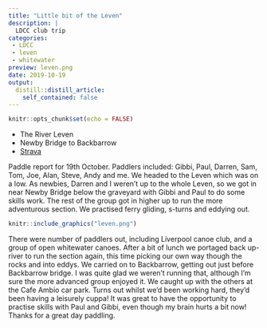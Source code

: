 ```yaml
---
title: "Little bit of the Leven"
description: |
  LDCC club trip
categories: 
 - LDCC
 - leven
 - whitewater
preview: leven.png
date: 2019-10-19
output:
  distill::distill_article:
    self_contained: false
---
```



```r
knitr::opts_chunk$set(echo = FALSE)
```

- The River Leven
- Newby Bridge to Backbarrow
- [Strava](https://www.strava.com/activities/2800562178)

Paddle report for 19th October.  Paddlers included: Gibbi, Paul, Darren, Sam, Tom, Joe, Alan, Steve, Andy and me. We headed to the Leven which was on a low. As newbies, Darren and I weren't up to the whole Leven, so we got in near Newby Bridge below the graveyard with Gibbi and Paul to do some skills work. The rest of the group got in higher up to run the more adventurous section. We practised ferry gliding, s-turns and eddying out.

```r
knitr::include_graphics("leven.png")
```

There were number of paddlers out, including Liverpool canoe club, and a group of open whitewater canoes. After a bit of lunch we portaged back up-river to run the section again, this time picking our own way though the rocks and into eddys. We carried on to Backbarrow, getting out just before Backbarrow bridge. I was quite glad we weren't running that, although I'm sure the more advanced group enjoyed it. We caught up with the others at the Cafe Ambio car park. Turns out whilst we'd been working hard, they'd been having a leisurely cuppa! It was great to have the opportunity to practise skills with Paul and Gibbi, even though my brain hurts a bit now! Thanks for a great day paddling.
